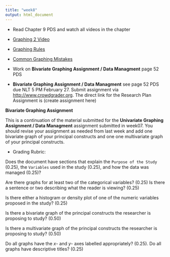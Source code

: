 ```yaml
---
title: "week8"
output: html_document
---
```


* Read Chapter 9 PDS and watch all videos in the chapter

 - [Graphing 2 Video](https://www.youtube.com/watch?v=Yf121fdtjDA&index=55&list=PLDEF0B9CBD27AD37E)
 - [Graphing Rules](https://www.youtube.com/watch?v=JVq2VKib0vw&index=21&list=PLDEF0B9CBD27AD37E)
 - [Common Graphing Mistakes](https://www.youtube.com/watch?v=iY_t31-R_xU&index=25&list=PLDEF0B9CBD27AD37E)
 
* Work on **Bivariate Graphing Assignment / Data Managment** page 52 PDS
* **Bivariate Graphing Assignment / Data Managment** see page 52 PDS due NLT 5 PM February 27.  Submit assignment
via [http://www.crowdgrader.org](http://www.crowdgrader.org).  The direct link for the Research Plan Assignment is (create assignment here)

**Bivariate Graphing Assignment** 

This is a continuation of the material submitted for the **Univariate Graphing Assignment / Data Managment** assignment submitted in week07.  You should revise your assignment as needed from last week and add one bivariate graph of your principal constructs and one one multivariate graph of your principal constructs.

* Grading Rubric:

Does the document have sections that explain the `Purpose of the Study` (0.25), the `Variables` used in the study (0.25), and how the data was managed (0.25)? 

Are there graphs for at least two of the categorical variables? (0.25) Is there a sentence or two describing what the reader is viewing? (0.25)  

Is there either a histogram or density plot of one of the numeric variables proposed in the study? (0.25)

Is there a bivariate graph of the principal constructs the researcher is proposing to study? (0.50)

Is there a multivariate graph of the principal constructs the researcher is proposing to study? (0.50)

Do all graphs have the $x$- and $y$- axes labelled appropriately? (0.25). Do all graphs have descriptive titles? (0.25)
